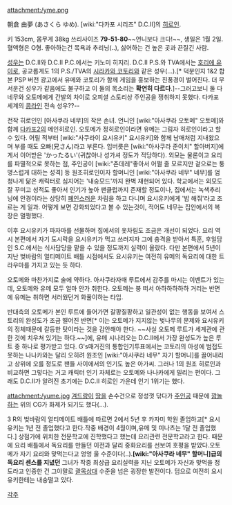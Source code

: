 attachment:/yme.png

朝倉 由夢 (あさくら ゆめ). [wiki:"다카포 시리즈" D.C.II]의 [[히로인]].

키 153cm, 몸무게 38kg 쓰리사이즈 '''79-51-80'''~~언니보다 크다!~~, 생일은 1월 2일. 혈액형은 O형. 좋아하는건 목욕과 추리닝(..), 싫어하는 건 높은 곳과 끈질긴 사람.

[[성우]]는 D.C.II와 D.C.II P.C.에서는 키노미 히지리. D.C.II P.S.와 TVA에서는 [[호리에 유이]]로, 공교롭게도 1의 P.S./TVA의 [[시라카와 코토리]]와 같은 성우(...).[* 덕분인지 1&2 합본 PSP 버전 광고에서 유메와 코토리가 함께 게임을 홍보하는 진풍경이 벌어진다. 더 무서운건 성우가 같음에도 불구하고 이 둘의 목소리는 '''확연히 다르다'''.]--그러고보니 둘 다 네무와 오토메에게 간발의 차이로 오피셜 스토리상 주인공을 쟁취하지 못했다. 다카포 세계의 [[콩라인]] 전속 성우??--

전작 히로인인 [아사쿠라 네무]의 작은 손녀. 언니인 [wiki:"아사쿠라 오토메" 오토메]와 함께 [[다카포2]]의 메인히로인. 오토메가 정히로인이라면 유메는 그림자 히로인이라고 할 수 있다. 어릴 적부터 [wiki:"사쿠라이 요시유키" 요시유키]와 함께 남매처럼 지내왔으며 부를 때도 오빠(兄さん)라고 부른다. 입버릇은 [wiki:"아사쿠라 준이치" 할아버지]에게서 이어받은 'かったるい'(귀찮아나 성가셔 정도가 적당하다).
외모는 물론이고 요리를 파멸적으로 못하는 점, 주인공이 [wiki:"츤데레"좋아서 어쩔 줄 모르지만 겉으로는 퉁명스럽게 대하는 성격] 등 원조히로인이자 할머니인 [wiki:"아사쿠라 네무" 네무]를 엄청나게 닮은 캐릭터로 심지어는 '내숭모드'까지 완벽 재현되어 있다.  학교에서는 외모도 잘 꾸미고 성적도 좋아서 인기가 높아 팬클럽까지 존재할 정도이나, 집에서는 녹색추리닝에 안경이라는 상당히 [[폐인]]스러운 차림을 하고 다니며 요시유키에게 '밥 해줘'라고 조르는 게 일과. 어떻게 보면 강화되었다고 볼 수 있는것이, 적어도 네무는 집안에서의 복장은 멀쩡했다.

이후 요시유키가 파자마를 선물하며 집에서의 옷차림도 조금은 개선이 되었다. 요리 역시 본편에서 자기 도시락을 요시유키가 먹고 쓰러지자 그에 충격을 받아서 특훈, 후일담인 S.C.에서는 식사담당을 맡을 수 있을 정도까지 실력이 올랐다. 다만 본편에서 5년이 지난 벚바람의 얼티메이트 배틀 시점에서도 요시유키는 여전히 유메의 독요리에 대한 트라우마를 가지고 있는 듯 하다.

오토메와 마찬가지로 술에 약하다. 아사쿠라자매 루트에서 감주를 마시는 이벤트가 있는데, 오토메와 유메 모두 얼마 안가 취한다. 오토메는 붕 떠서 아하하하하하 거리는 반면에 유메는 취하면 서러웠던거 화풀이하는 타입.

반대측의 오토메가 본인 루트에 들어가면 갈팡질팡하고 일관성이 없는 행동을 보여서 스토리의 완성도가 조금 떨어진 반면[* 이는 오토메가 지지않는 벚나무의 문제와 요시유키의 정체때문에 갈등한 탓이라는 것을 감안해야 한다. ~~사실 오토메 루트가 세계관에 관한 것에 치우쳐 있기는 하다.~~]에, 유메 시나리오는 D.C.II에서 가장 완성도가 높은 루트 중 하나로 평가받고 있다. G's매거진의 통합인기투표에서는 코토리의 아성에 범접도 못하는 나나카와는 달리 오히려 원조인 [wiki:"아사쿠라 네무" 자기 할머니]를 끌어내리고 상위에 오를 정도로 팬들 사이에서의 인기도 높은 아가씨. 그러나 1의 원조 히로인과 비교하면 그렇다는 거고 캐릭터 인기 자체로는 오토메와 나나카에게 밀리는 편이다. 그래도 D.C.II가 알려진 초기에는 D.C.II 히로인 가운데 인기 1위기는 했다.  

attachment:/yume.jpg
[[겨드랑이]] [[땀]]을 손수건으로 정성껏 닦다가 [[주인공]] 때문에 [[깜놀]]하는 위의 CG가 화제가 되기도 했다(…).

3 R의 벚바람의 얼티메이트 배틀에 따르면 2에서 5년 후 카자미 학원 졸업하고[* 요시유키는 1년 전 졸업했다고 한다.작중 배경이 4월이며,유메 및 미나츠는 1달 전 졸업했다.] 상점가에 위치한 전문학교에 진학했다고 했는데 요리관련 전문학교라고 한다. 때문에 요리 배틀에서 독요리를 만들던 이전과 달리 중화요리를 선보여 호평을 받았다.오토메가 자기 요리와 맞먹는다고 엉엉 울 수준이다(‥).'''[wiki:"아사쿠라 네무" 할머니]급의 독요리 센스를 지녔던''' 그녀가 작중 최상급 요리실력을 지닌 오토메가 자신과 맞먹을 정도라고 인증한 건 그야말로 [[괄목상대]] 수준을 넘은 굉장한 발전이다.
덤으로 여전히 요시유키한테는 내숭떨고 있다.

[[각주]]
